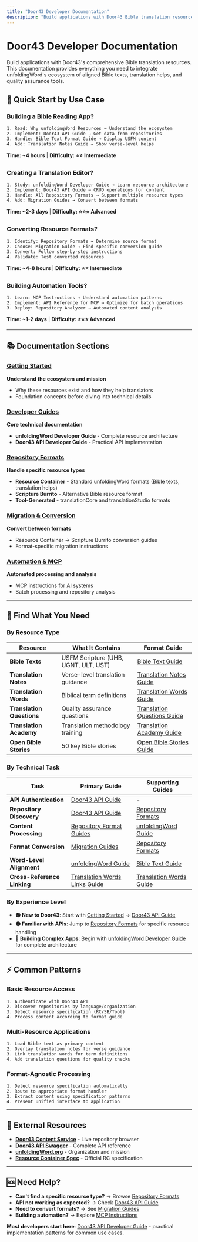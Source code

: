 ```yaml
---
title: "Door43 Developer Documentation"
description: "Build applications with Door43 Bible translation resources - APIs, formats, and implementation guides"
---
```


# Door43 Developer Documentation

Build applications with Door43's comprehensive Bible translation resources. This documentation provides everything you need to integrate unfoldingWord's ecosystem of aligned Bible texts, translation helps, and quality assurance tools.

## 🚀 **Quick Start by Use Case**

### **Building a Bible Reading App?**
```
1. Read: Why unfoldingWord Resources → Understand the ecosystem
2. Implement: Door43 API Guide → Get data from repositories  
3. Handle: Bible Text Format Guide → Display USFM content
4. Add: Translation Notes Guide → Show verse-level helps
```
**Time: ~4 hours** | **Difficulty: ⭐⭐ Intermediate**

### **Creating a Translation Editor?**
```
1. Study: unfoldingWord Developer Guide → Learn resource architecture
2. Implement: Door43 API Guide → CRUD operations for content
3. Handle: All Repository Formats → Support multiple resource types
4. Add: Migration Guides → Convert between formats
```
**Time: ~2-3 days** | **Difficulty: ⭐⭐⭐ Advanced**

### **Converting Resource Formats?**
```
1. Identify: Repository Formats → Determine source format
2. Choose: Migration Guide → Find specific conversion guide
3. Convert: Follow step-by-step instructions
4. Validate: Test converted resources
```
**Time: ~4-8 hours** | **Difficulty: ⭐⭐ Intermediate**

### **Building Automation Tools?**
```
1. Learn: MCP Instructions → Understand automation patterns
2. Implement: API Reference for MCP → Optimize for batch operations
3. Deploy: Repository Analyzer → Automated content analysis
```
**Time: ~1-2 days** | **Difficulty: ⭐⭐⭐ Advanced**

---

## 📚 **Documentation Sections**

### **[Getting Started](getting-started/)**
**Understand the ecosystem and mission**
- Why these resources exist and how they help translators
- Foundation concepts before diving into technical details

### **[Developer Guides](guides/)**
**Core technical documentation**
- **unfoldingWord Developer Guide** - Complete resource architecture
- **Door43 API Developer Guide** - Practical API implementation

### **[Repository Formats](repository-formats/)**
**Handle specific resource types**
- **Resource Container** - Standard unfoldingWord formats (Bible texts, translation helps)
- **Scripture Burrito** - Alternative Bible resource format
- **Tool-Generated** - translationCore and translationStudio formats

### **[Migration & Conversion](migration/)**
**Convert between formats**
- Resource Container → Scripture Burrito conversion guides
- Format-specific migration instructions

### **[Automation & MCP](automation/)**
**Automated processing and analysis**
- MCP instructions for AI systems
- Batch processing and repository analysis

---

## 🎯 **Find What You Need**

### **By Resource Type**
| Resource | What It Contains | Format Guide |
|----------|------------------|--------------|
| **Bible Texts** | USFM Scripture (UHB, UGNT, ULT, UST) | [Bible Text Guide](repository-formats/resource-container/bible-text-repositories-guide) |
| **Translation Notes** | Verse-level translation guidance | [Translation Notes Guide](repository-formats/resource-container/translation-notes-repositories-guide) |
| **Translation Words** | Biblical term definitions | [Translation Words Guide](repository-formats/resource-container/translation-words-repositories-guide) |
| **Translation Questions** | Quality assurance questions | [Translation Questions Guide](repository-formats/resource-container/translation-questions-repositories-guide) |
| **Translation Academy** | Translation methodology training | [Translation Academy Guide](repository-formats/resource-container/translation-academy-repositories-guide) |
| **Open Bible Stories** | 50 key Bible stories | [Open Bible Stories Guide](repository-formats/resource-container/open-bible-stories-repositories-guide) |

### **By Technical Task**
| Task | Primary Guide | Supporting Guides |
|------|---------------|-------------------|
| **API Authentication** | [Door43 API Guide](guides/door43-api-developer-guide) | - |
| **Repository Discovery** | [Door43 API Guide](guides/door43-api-developer-guide) | [Repository Formats](repository-formats/) |
| **Content Processing** | [Repository Format Guides](repository-formats/) | [unfoldingWord Guide](guides/unfoldingword-developer-guide) |
| **Format Conversion** | [Migration Guides](migration/) | [Repository Formats](repository-formats/) |
| **Word-Level Alignment** | [unfoldingWord Guide](guides/unfoldingword-developer-guide) | [Bible Text Guide](repository-formats/resource-container/bible-text-repositories-guide) |
| **Cross-Reference Linking** | [Translation Words Links Guide](repository-formats/resource-container/translation-words-links-repositories-guide) | [Translation Words Guide](repository-formats/resource-container/translation-words-repositories-guide) |

### **By Experience Level**
- **🟢 New to Door43**: Start with [Getting Started](getting-started/) → [Door43 API Guide](guides/door43-api-developer-guide)
- **🟡 Familiar with APIs**: Jump to [Repository Formats](repository-formats/) for specific resource handling
- **🔴 Building Complex Apps**: Begin with [unfoldingWord Developer Guide](guides/unfoldingword-developer-guide) for complete architecture

---

## ⚡ **Common Patterns**

### **Basic Resource Access**
```
1. Authenticate with Door43 API
2. Discover repositories by language/organization
3. Detect resource specification (RC/SB/Tool)
4. Process content according to format guide
```

### **Multi-Resource Applications**
```
1. Load Bible text as primary content
2. Overlay translation notes for verse guidance
3. Link translation words for term definitions
4. Add translation questions for quality checks
```

### **Format-Agnostic Processing**
```
1. Detect resource specification automatically
2. Route to appropriate format handler
3. Extract content using specification patterns
4. Present unified interface to application
```

---

## 🔗 **External Resources**

- **[Door43 Content Service](https://git.door43.org/)** - Live repository browser
- **[Door43 API Swagger](https://git.door43.org/api/swagger)** - Complete API reference
- **[unfoldingWord.org](https://unfoldingword.org/)** - Organization and mission
- **[Resource Container Spec](https://resource-container.readthedocs.io/)** - Official RC specification

---

## 🆘 **Need Help?**

- **Can't find a specific resource type?** → Browse [Repository Formats](repository-formats/)
- **API not working as expected?** → Check [Door43 API Guide](guides/door43-api-developer-guide)
- **Need to convert formats?** → See [Migration Guides](migration/)
- **Building automation?** → Explore [MCP Instructions](automation/)

**Most developers start here**: [Door43 API Developer Guide](guides/door43-api-developer-guide) - practical implementation patterns for common use cases.
